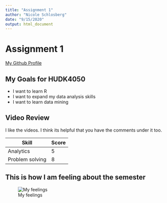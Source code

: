 ```yaml
---
title: "Assignment 1"
author: "Nicole Schlosberg"
date: "9/15/2020"
output: html_document
---
```


# Assignment 1 
[My Github Profile](https://github.com/nicole-schlosberg)

## My Goals for HUDK4050

* I want to learn R  
* I want to expand my data analysis skills  
* I want to learn data mining  

## Video Review

I like the videos. I think its helpful that you have the comments under it too.

| Skill | Score |
|--|--|
| Analytics | 5 |
| Problem solving | 8 |

## This is how I am feeling about the semester

![My feelings](excited.jpeg)

```r

```

